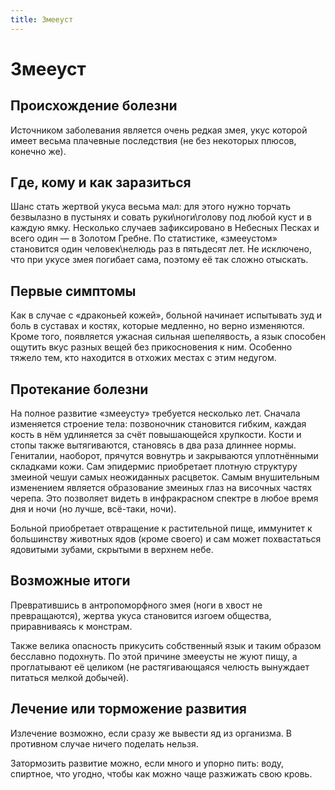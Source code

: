 ```yaml
---
title: Змееуст
---
```


# Змееуст
## Происхождение болезни
Источником заболевания является очень редкая змея, укус которой имеет весьма плачевные последствия (не без некоторых плюсов, конечно же).

## Где, кому и как заразиться
Шанс стать жертвой укуса весьма мал: для этого нужно торчать безвылазно в пустынях и совать руки\ноги\голову под любой куст и в каждую ямку. Несколько случаев зафиксировано в Небесных Песках и всего один — в Золотом Гребне. По статистике, «змееустом» становится один человек\нелюдь раз в пятьдесят лет. Не исключено, что при укусе змея погибает сама, поэтому её так сложно отыскать.

## Первые симптомы
Как в случае с «драконьей кожей», больной начинает испытывать зуд и боль в суставах и костях, которые медленно, но верно изменяются. Кроме того, появляется ужасная сильная шепелявость, а язык способен ощутить вкус разных вещей без прикосновения к ним. Особенно тяжело тем, кто находится в отхожих местах с этим недугом.

## Протекание болезни
На полное развитие «змееусту» требуется несколько лет. Сначала изменяется строение тела: позвоночник становится гибким, каждая кость в нём удлиняется за счёт повышающейся хрупкости. Кости и стопы также вытягиваются, становясь в два раза длиннее нормы. Гениталии, наоборот, прячутся вовнутрь и закрываются уплотнёнными складками кожи. Сам эпидермис приобретает плотную структуру змеиной чешуи самых неожиданных расцветок. Самым внушительным изменением является образование змеиных глаз на височных частях черепа. Это позволяет видеть в инфракрасном спектре в любое время дня и ночи (но лучше, всё-таки, ночи).

Больной приобретает отвращение к растительной пище, иммунитет к большинству животных ядов (кроме своего) и сам может похвастаться ядовитыми зубами, скрытыми в верхнем небе.

## Возможные итоги
Превратившись в антропоморфного змея (ноги в хвост не превращаются), жертва укуса становится изгоем общества, приравниваясь к монстрам.

Также велика опасность прикусить собственный язык и таким образом бесславно подохнуть. По этой причине змееусты не жуют пищу, а проглатывают её целиком (не растягивающаяся челюсть вынуждает питаться мелкой добычей).

## Лечение или торможение развития
Излечение возможно, если сразу же вывести яд из организма. В противном случае ничего поделать нельзя.

Затормозить развитие можно, если много и упорно пить: воду, спиртное, что угодно, чтобы как можно чаще разжижать свою кровь.


